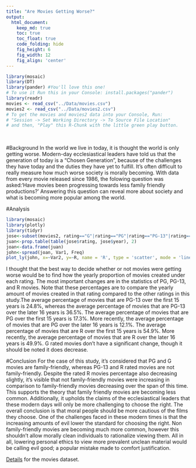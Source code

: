 ```yaml
---
title: "Are Movies Getting Worse?"
output:
  html_document:  
    keep_md: true
    toc: true
    toc_float: true
    code_folding: hide
    fig_height: 6
    fig_width: 12
    fig_align: 'center'
---
```


```r
library(mosaic)
library(DT) 
library(pander) #You'll love this one! 
# To use it Run this in your Console: install.packages("pander")
library(readr)
movies <- read_csv("../Data/movies.csv")
movies2 <- read_csv("../Data/movies2.csv")
# To get the movies and movies2 data into your Console, Run:
# "Session -> Set Working Directory -> To Source File Location"
# and then, "Play" this R-Chunk with the little green play button.
```

<br />

<!-- Instructions: Come up with an interesting question and answer it with the "movies" dataset that is provided above. 

Write a Background that gives meaning to your question of interest.

State your Question.

Perform an appropriate "Analysis" that gives useful information for answering your question. The hope would be a really powerful graphic and some summary tables of supporting statistics.

Interpret your analysis and expound on your findings. -->
#Background
In the world we live in today, it is thought the world is only getting worse. Modern-day ecclesiastical leaders have told us that the generation of today is a "Chosen Generation", because of the challenges they have today and the duties they have yet to fulfill. It's often difficult to really measure how much worse society is morally becoming. With data from every movie released since 1986, the folowing question was asked:'Have movies been progressing towards less family friendly productions?' Answering this question can reveal more about society and what is becoming more popular among the world.

#Analysis


```r
library(mosaic)
library(plotly) 
library(tidyr)
jose<-subset(movies2, rating=="G"|rating=="PG"|rating=="PG-13"|rating=="R")
juan<-prop.table(table(jose$rating, jose$year), 2)
joan<-data.frame(juan)
john<-spread(joan, Var1, Freq)
plot_ly(john, x=~Var2, y=~R, name = 'R', type = 'scatter', mode = 'lines', text=~paste(Var2)) %>% add_trace(y = ~`PG-13`, name = 'PG-13', mode = 'lines') %>%  add_trace(y = ~PG, name = 'PG', mode = 'lines') %>% add_trace(y = ~G, name = 'G', mode = 'lines')%>% layout(title="Comparisons of Movie Ratings by Proportion \n Since 1986", xaxis=list(title="Year"), yaxis=list(title='Yearly Proportion of Movies'))
```

I thought that the best way to decide whether or not movies were getting worse would be to find how the yearly proportion of movies created under each rating. The most important changes are in the statistics of PG, PG-13, and R movies. Note that these percentages are to compare the yearly amount of movies created in that rating compared to the other ratings in this study.The average percentage of movies that are PG-13 over the first 15 years is 24.8%, whereas the average percentage of movies that are PG-13 over the later 16 years is 36.5%. The average percentage of movies that are PG over the first 15 years is 17.3%. More recently, the average percentage of movies that are PG over the later 16 years is 12.1%. The average percentage of movies that are R over the first 15 years is 54.9%. More recently, the average percentage of movies that are R over the later 16 years is 49.9%. G rated movies don't have a significant change, though it should be noted it does decrease.

#Conclusion
For the case of this study, it's considered that PG and G movies are family-friendly, whereas PG-13 and R rated movies are not family-friendly. Despite the rated R movies percentage also decreasing slightly, it's visible that not family-friendly movies were increasing in comparison to family-friendly movies decreasing over the span of this time. This  supports the theory that family friendly movies are becoming less common. Additionally, it upholds the claims of the ecclesiastical leaders that these modern days will only be more challenging to choose the right.
  The overall conclusion is that moral people should be more cautious of the films they choose. One of the challenges faced in these modern times is that the increasing amounts of evil lower the standard for choosing the right. Non family-friendly movies are becoming much more common, however this shouldn't allow morally clean individuals to rationalize viewing them. All in all, lowering personal ethics to view more prevalent unclean material would be calling evil good; a popular mistake made to comfort justification.



[Details](https://vincentarelbundock.github.io/Rdatasets/doc/ggplot2/movies.html) for the movies dataset.





